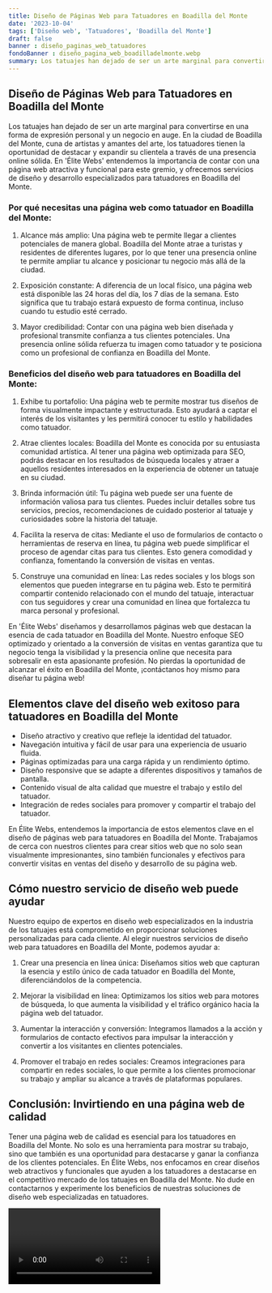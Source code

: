 ```yaml
---
title: Diseño de Páginas Web para Tatuadores en Boadilla del Monte
date: '2023-10-04'
tags: ['Diseño web', 'Tatuadores', 'Boadilla del Monte']
draft: false
banner : diseño_paginas_web_tatuadores
fondoBanner : diseño_pagina_web_boadilladelmonte.webp
summary: Los tatuajes han dejado de ser un arte marginal para convertirse en una forma de expresión personal y un negocio en auge. En la ciudad de Boadilla del Monte, cuna de artistas y amantes del arte, los tatuadores tienen la oportunidad de destacar y expandir su clientela a través de una presencia online sólida. En 'Élite Webs' entendemos la importancia de contar con una página web atractiva y funcional para este gremio, y ofrecemos servicios de diseño y desarrollo especializados para tatuadores en Boadilla del Monte.
---
```


## Diseño de Páginas Web para Tatuadores en Boadilla del Monte

Los tatuajes han dejado de ser un arte marginal para convertirse en una forma de expresión personal y un negocio en auge. En la ciudad de Boadilla del Monte, cuna de artistas y amantes del arte, los tatuadores tienen la oportunidad de destacar y expandir su clientela a través de una presencia online sólida. En 'Élite Webs' entendemos la importancia de contar con una página web atractiva y funcional para este gremio, y ofrecemos servicios de diseño y desarrollo especializados para tatuadores en Boadilla del Monte.

### Por qué necesitas una página web como tatuador en Boadilla del Monte:

1. Alcance más amplio: Una página web te permite llegar a clientes potenciales de manera global. Boadilla del Monte atrae a turistas y residentes de diferentes lugares, por lo que tener una presencia online te permite ampliar tu alcance y posicionar tu negocio más allá de la ciudad.

2. Exposición constante: A diferencia de un local físico, una página web está disponible las 24 horas del día, los 7 días de la semana. Esto significa que tu trabajo estará expuesto de forma continua, incluso cuando tu estudio esté cerrado.

3. Mayor credibilidad: Contar con una página web bien diseñada y profesional transmite confianza a tus clientes potenciales. Una presencia online sólida refuerza tu imagen como tatuador y te posiciona como un profesional de confianza en Boadilla del Monte.

### Beneficios del diseño web para tatuadores en Boadilla del Monte:

1. Exhibe tu portafolio: Una página web te permite mostrar tus diseños de forma visualmente impactante y estructurada. Esto ayudará a captar el interés de los visitantes y les permitirá conocer tu estilo y habilidades como tatuador.

2. Atrae clientes locales: Boadilla del Monte es conocida por su entusiasta comunidad artística. Al tener una página web optimizada para SEO, podrás destacar en los resultados de búsqueda locales y atraer a aquellos residentes interesados en la experiencia de obtener un tatuaje en su ciudad.

3. Brinda información útil: Tu página web puede ser una fuente de información valiosa para tus clientes. Puedes incluir detalles sobre tus servicios, precios, recomendaciones de cuidado posterior al tatuaje y curiosidades sobre la historia del tatuaje.

4. Facilita la reserva de citas: Mediante el uso de formularios de contacto o herramientas de reserva en línea, tu página web puede simplificar el proceso de agendar citas para tus clientes. Esto genera comodidad y confianza, fomentando la conversión de visitas en ventas.

5. Construye una comunidad en línea: Las redes sociales y los blogs son elementos que pueden integrarse en tu página web. Esto te permitirá compartir contenido relacionado con el mundo del tatuaje, interactuar con tus seguidores y crear una comunidad en línea que fortalezca tu marca personal y profesional.

En 'Élite Webs' diseñamos y desarrollamos páginas web que destacan la esencia de cada tatuador en Boadilla del Monte. Nuestro enfoque SEO optimizado y orientado a la conversión de visitas en ventas garantiza que tu negocio tenga la visibilidad y la presencia online que necesita para sobresalir en esta apasionante profesión. No pierdas la oportunidad de alcanzar el éxito en Boadilla del Monte, ¡contáctanos hoy mismo para diseñar tu página web!

<GifSeo />

<Cta />

## Elementos clave del diseño web exitoso para tatuadores en Boadilla del Monte

- Diseño atractivo y creativo que refleje la identidad del tatuador.
- Navegación intuitiva y fácil de usar para una experiencia de usuario fluida.
- Páginas optimizadas para una carga rápida y un rendimiento óptimo.
- Diseño responsive que se adapte a diferentes dispositivos y tamaños de pantalla.
- Contenido visual de alta calidad que muestre el trabajo y estilo del tatuador.
- Integración de redes sociales para promover y compartir el trabajo del tatuador.

En Élite Webs, entendemos la importancia de estos elementos clave en el diseño de páginas web para tatuadores en Boadilla del Monte. Trabajamos de cerca con nuestros clientes para crear sitios web que no solo sean visualmente impresionantes, sino también funcionales y efectivos para convertir visitas en ventas del diseño y desarrollo de su página web.

## Cómo nuestro servicio de diseño web puede ayudar

Nuestro equipo de expertos en diseño web especializados en la industria de los tatuajes está comprometido en proporcionar soluciones personalizadas para cada cliente. Al elegir nuestros servicios de diseño web para tatuadores en Boadilla del Monte, podemos ayudar a:

1. Crear una presencia en línea única: Diseñamos sitios web que capturan la esencia y estilo único de cada tatuador en Boadilla del Monte, diferenciándolos de la competencia.

2. Mejorar la visibilidad en línea: Optimizamos los sitios web para motores de búsqueda, lo que aumenta la visibilidad y el tráfico orgánico hacia la página web del tatuador.

3. Aumentar la interacción y conversión: Integramos llamados a la acción y formularios de contacto efectivos para impulsar la interacción y convertir a los visitantes en clientes potenciales.

4. Promover el trabajo en redes sociales: Creamos integraciones para compartir en redes sociales, lo que permite a los clientes promocionar su trabajo y ampliar su alcance a través de plataformas populares.

## Conclusión: Invirtiendo en una página web de calidad

Tener una página web de calidad es esencial para los tatuadores en Boadilla del Monte. No solo es una herramienta para mostrar su trabajo, sino que también es una oportunidad para destacarse y ganar la confianza de los clientes potenciales. En Élite Webs, nos enfocamos en crear diseños web atractivos y funcionales que ayuden a los tatuadores a destacarse en el competitivo mercado de los tatuajes en Boadilla del Monte. No dude en contactarnos y experimente los beneficios de nuestras soluciones de diseño web especializadas en tatuadores.

<Video />

<CtaBot job='Tatuadores' city='Boadilla del Monte'/>

<Gmaps query='Boadilla del Monte+españa+maps' />
